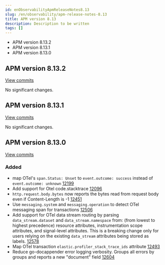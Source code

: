 ```yaml
---
id: enObservabilityApmReleaseNotes8.13
slug: /en/observability/apm-release-notes-8.13
title: APM version 8.13
description: Description to be written
tags: []
---
```


<div id="apm-release-notes-8.13"></div>

* <DocLink id="enObservabilityApmReleaseNotes8.13" section="apm-version-8132">APM version 8.13.2</DocLink>
* <DocLink id="enObservabilityApmReleaseNotes8.13" section="apm-version-8131">APM version 8.13.1</DocLink>
* <DocLink id="enObservabilityApmReleaseNotes8.13" section="apm-version-8130">APM version 8.13.0</DocLink>

<div id="apm-release-notes-8.13.2"></div>

## APM version 8.13.2

[View commits](https://github.com/elastic/apm-server/compare/v8.13.1\...v8.13.2)

No significant changes.

<div id="apm-release-notes-8.13.1"></div>

## APM version 8.13.1

[View commits](https://github.com/elastic/apm-server/compare/v8.13.0\...v8.13.1)

No significant changes.

<div id="apm-release-notes-8.13.0"></div>

## APM version 8.13.0

[View commits](https://github.com/elastic/apm-server/compare/v8.12.2\...v8.13.0)

<div id="added"></div>

### Added
- map OTel's `span.Status: Unset` to `event.outcome: success` instead of `event.outcome: unknown` [12199]({pull}12199)
- Add support for Otel code.stacktrace [12096]({pull}12096)
- `http.request.body.bytes` now reports the bytes read from request body even if Content-Length is -1 [12451]({pull}12451)
- Use `messaging.system` and `messaging.operation` to detect OTel messaging span for transactions [12506]({pull}12506)
- Add support for OTel data stream routing by parsing `data_stream.dataset` and `data_stream.namespace` from: (from lowest to highest precedence) resource attributes, instrumentation scope attributes, and signal-level attributes. This is a breaking change only for users relying on the existing `data_stream` attributes being stored as labels. [12578]({pull}12578)
- Map OTel transaction `elastic.profiler_stack_trace_ids` attribute [12493]({pull}12493)
- Reduce go-docappender error logging verbosity. Groups all errors by groups and reports a new "document" field [12604]({pull}12604)
